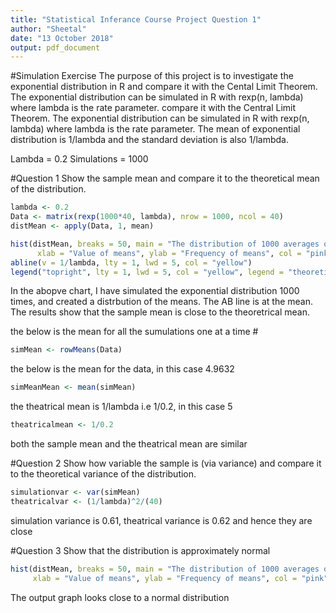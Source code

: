 ```yaml
---
title: "Statistical Inferance Course Project Question 1"
author: "Sheetal"
date: "13 October 2018"
output: pdf_document
---
```


#Simulation Exercise
The purpose of this project is to investigate the exponential distribution in R and compare it with the Cental Limit Theorem.
The exponential distribution can be simulated in R with rexp(n, lambda) where lambda is the rate parameter.
 compare it with the Central Limit Theorem. The exponential distribution can be simulated in R with rexp(n, lambda) where lambda is the rate parameter. The mean of exponential distribution is 1/lambda and the standard deviation is also 1/lambda. 
 
 Lambda = 0.2
 Simulations = 1000



#Question 1
Show the sample mean and compare it to the theoretical mean of the distribution.

```r
lambda <- 0.2
Data <- matrix(rexp(1000*40, lambda), nrow = 1000, ncol = 40)
distMean <- apply(Data, 1, mean)
```

```r

hist(distMean, breaks = 50, main = "The distribution of 1000 averages of 40 random exponentials", 
      xlab = "Value of means", ylab = "Frequency of means", col = "pink")
abline(v = 1/lambda, lty = 1, lwd = 5, col = "yellow")
legend("topright", lty = 1, lwd = 5, col = "yellow", legend = "theoretical mean")

```

In the abopve chart, I have simulated the exponential distribution 1000 times, and created a distrbution of the means. The AB line is at the mean. The results show that the sample mean is close to the theoretrical mean.


the below is the mean for all the sumulations one at a time #
```r
simMean <- rowMeans(Data)
```

the below is the mean for the data, in this case 4.9632
```r
simMeanMean <- mean(simMean)
```

the theatrical mean is 1/lambda i.e 1/0.2, in this case 5
```r
theatricalmean <- 1/0.2
```
both the sample mean and the theatrical mean are similar


#Question 2
Show how variable the sample is (via variance) and compare it to the theoretical variance of the distribution.
```r
simulationvar <- var(simMean)
theatricalvar <- (1/lambda)^2/(40) 
```

simulation variance is 0.61, theatrical variance is 0.62 and hence they are close

#Question 3
Show that the distribution is approximately normal
```r
hist(distMean, breaks = 50, main = "The distribution of 1000 averages of 40 random exponentials", 
     xlab = "Value of means", ylab = "Frequency of means", col = "pink")
```

The output graph looks close to a normal distribution